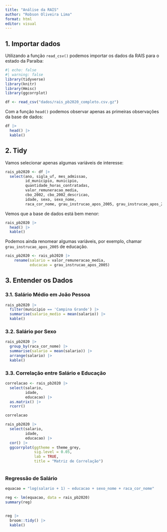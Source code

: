 ```yaml
---
title: "Análise da RAIS"
author: "Robson Oliveira Lima"
format: html
editor: visual
---
```


## 1. Importar dados

Utilizando a função `read_csv()` podemos importar os dados da RAIS para o estado da Paraíba:

```r
#| echo: false
#| warning: false
library(tidyverse)
library(knitr)
library(Hmisc)
library(ggcorrplot)

df <- read_csv("dados/rais_pb2020_completo.csv.gz")
```

Com a função `head()` podemos observar apenas as primeiras observações da base de dados:

```r
df |> 
  head() |> 
  kable()
```

## 2. Tidy

Vamos selecionar apenas algumas variáveis de interesse:

```r
rais_pb2020 <- df |> 
  select(ano, sigla_uf, mes_admissao, 
         id_municipio, municipio,
         quantidade_horas_contratadas, 
         valor_remuneracao_media,
         cbo_2002, cbo_2002_descricao, 
         idade, sexo, sexo_nome,
         raca_cor_nome, grau_instrucao_apos_2005, grau_instrucao_apos_2005_nome)


```

Vemos que a base de dados está bem menor:

```r
rais_pb2020 |> 
  head() |> 
  kable()
```

Podemos ainda renomear algumas variáveis, por exemplo, chamar `grau_instrucao_apos_2005` de educação.

```r
rais_pb2020 <- rais_pb2020 |> 
    rename(salario = valor_remuneracao_media,
           educacao = grau_instrucao_apos_2005) 

```

## 3. Entender os Dados

### 3.1. Salário Médio em João Pessoa

```r
rais_pb2020 |> 
  filter(municipio == 'Campina Grande') |> 
  summarise(salario_medio = mean(salario)) |> 
  kable()
```

### 3.2. Salário por Sexo

```r
rais_pb2020 |> 
  group_by(raca_cor_nome) |> 
  summarise(salario = mean(salario)) |> 
  arrange(salario) |> 
  kable()
```

### 3.3. Correlação entre Salário e Educação

```r
correlacao <- rais_pb2020 |> 
  select(salario,
         idade,
         educacao) |> 
  as.matrix() |> 
  rcorr()

correlacao
```

```r
rais_pb2020 |> 
  select(salario,
         idade,
         educacao) |> 
  cor() |> 
  ggcorrplot(ggtheme = theme_grey, 
             sig.level = 0.05,
             lab = TRUE, 
             title = "Matriz de Correlação")
```

```r

```

### Regressão de Salário

```r
equacao = "log(salario + 1) ~ educacao + sexo_nome + raca_cor_nome"

reg <- lm(equacao, data = rais_pb2020)
summary(reg)
  
```

```r
reg |> 
  broom::tidy() |> 
  kable()
```
